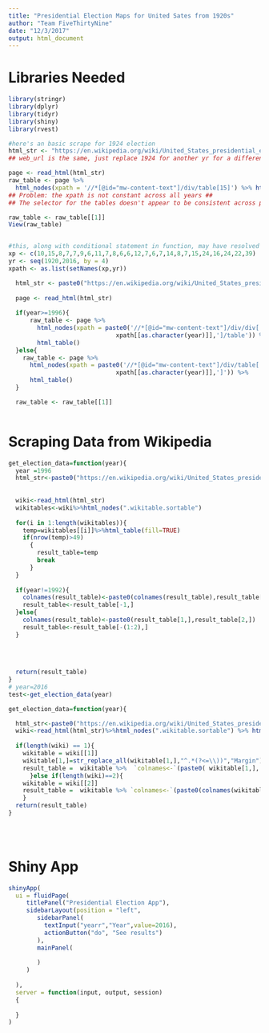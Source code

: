```yaml
---
title: "Presidential Election Maps for United Sates from 1920s"
author: "Team FiveThirtyNine"
date: "12/3/2017"
output: html_document
---
```

# Libraries Needed
```r
library(stringr)
library(dplyr)
library(tidyr)
library(shiny)
library(rvest)
```

```r
#here's an basic scrape for 1924 election
html_str <- "https://en.wikipedia.org/wiki/United_States_presidential_election,_1924#Results_by_state"
## web_url is the same, just replace 1924 for another yr for a different election ##

page <- read_html(html_str)
raw_table <- page %>% 
  html_nodes(xpath = '//*[@id="mw-content-text"]/div/table[15]') %>% html_table()
## Problem: the xpath is not constant across all years ##
## The selector for the tables doesn't appear to be consistent across pages either ##

raw_table <- raw_table[[1]]
View(raw_table)


#this, along with conditional statement in function, may have resolved the issue
xp <- c(10,15,8,7,7,9,6,11,7,8,6,6,12,7,6,7,14,8,7,15,24,16,24,22,39)
yr <- seq(1920,2016, by = 4)
xpath <- as.list(setNames(xp,yr))

  html_str <- paste0("https://en.wikipedia.org/wiki/United_States_presidential_election,_",year,"#Results_by_state")
  
  page <- read_html(html_str)
  
  if(year>=1996){
      raw_table <- page %>% 
        html_nodes(xpath = paste0('//*[@id="mw-content-text"]/div/div[',
                              xpath[[as.character(year)]],']/table')) %>% 
        html_table()
  }else{
    raw_table <- page %>% 
      html_nodes(xpath = paste0('//*[@id="mw-content-text"]/div/table[',
                              xpath[[as.character(year)]],']')) %>%
      html_table()
  }

  raw_table <- raw_table[[1]]
 
```

# Scraping Data from Wikipedia
```r
get_election_data=function(year){
  year =1996
  html_str<-paste0("https://en.wikipedia.org/wiki/United_States_presidential_election,_",year,"#Results_by_state")
 
  
  wiki<-read_html(html_str)
  wikitables<-wiki%>%html_nodes(".wikitable.sortable")
  
  for(i in 1:length(wikitables)){
    temp=wikitables[[i]]%>%html_table(fill=TRUE)
    if(nrow(temp)>49)
      {
        result_table=temp
        break
      }
  }
  
  if(year!=1992){
    colnames(result_table)<-paste0(colnames(result_table),result_table[1,])
    result_table<-result_table[-1,]
  }else{
    colnames(result_table)<-paste0(result_table[1,],result_table[2,])
    result_table<-result_table[-(1:2),]
  }
  
 
  
  
  return(result_table)
}
# year=2016
test<-get_election_data(year)
```

```r
get_election_data=function(year){

  html_str<-paste0("https://en.wikipedia.org/wiki/United_States_presidential_election,_",year,"#Results_by_state")
  wiki<-read_html(html_str)%>%html_nodes(".wikitable.sortable") %>% html_table(fill = T)
  
  if(length(wiki) == 1){
    wikitable = wiki[[1]]
    wikitable[1,]=str_replace_all(wikitable[1,],"^.*(?<=\\))","Margin")
    result_table =  wikitable %>%  `colnames<-`(paste0( wikitable[1,], wikitable[2,])) %>%slice(-1:-2) 
      }else if(length(wiki)==2){
    wikitable = wiki[[2]]
    result_table =  wikitable %>% `colnames<-`(paste0(colnames(wikitable),wikitable[1,])) %>% slice(-1)
    }
  return(result_table)
}


 
```


# Shiny App
```r
shinyApp(
  ui = fluidPage(
     titlePanel("Presidential Election App"),
     sidebarLayout(position = "left",
        sidebarPanel(
          textInput("yearr","Year",value=2016),
          actionButton("do", "See results")
        ),
        mainPanel(
          
        )
     )
     
  ),
  server = function(input, output, session) 
  {
    
  }
)
```
